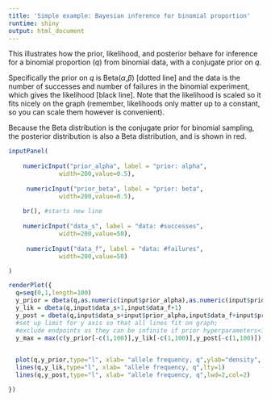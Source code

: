 ```yaml
---
title: 'Simple example: Bayesian inference for binomial proportion'
runtime: shiny
output: html_document
---
```


This illustrates how the prior, likelihood, and posterior behave for
inference for a binomial proportion ($q$) from binomial data, with
a conjugate prior on $q$.

Specifically the prior on $q$ is Beta($\alpha$,$\beta$) [dotted line] and the data is the number of successes and number of failures in the binomial experiment, which gives the likelihood [black line]. Note that the likelihood is scaled so it fits nicely on the graph (remember, likelihoods only
matter up to a constant, so you can scale them however is convenient).

Because the Beta distribution is the conjugate prior for binomial sampling,
the posterior distribution is also a Beta distribution, and is shown in red.


```r

inputPanel(
    
    numericInput("prior_alpha", label = "prior: alpha",
              width=200,value=0.5),
   
     numericInput("prior_beta", label = "prior: beta",
              width=200,value=0.5),
    
    br(), #starts new line
   
    numericInput("data_s", label = "data: #successes",
              width=200,value=50),
   
     numericInput("data_f", label = "data: #failures",
              width=200,value=50)

)

renderPlot({
  q=seq(0,1,length=100)
  y_prior = dbeta(q,as.numeric(input$prior_alpha),as.numeric(input$prior_beta))
  y_lik = dbeta(q,input$data_s+1,input$data_f+1)
  y_post = dbeta(q,input$data_s+input$prior_alpha,input$data_f+input$prior_beta)
  #set up limit for y axis so that all lines fit on graph;
  #exclude endpoints as they can be infinite if prior hyperparameters<1
  y_max = max(c(y_prior[-c(1,100)],y_lik[-c(1,100)],y_post[-c(1,100)]))

  
  plot(q,y_prior,type="l", xlab= "allele frequency, q",ylab="density", lty=2,ylim=c(0,y_max))
  lines(q,y_lik,type="l", xlab= "allele frequency, q",lty=1)
  lines(q,y_post,type="l", xlab= "allele frequency, q",lwd=2,col=2)

})
```




